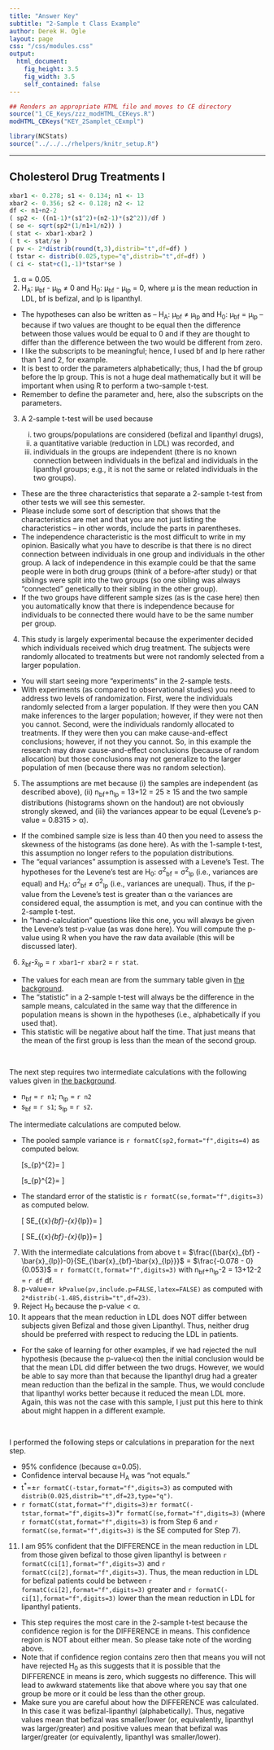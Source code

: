 ```yaml
---
title: "Answer Key"
subtitle: "2-Sample t Class Example"
author: Derek H. Ogle
layout: page
css: "/css/modules.css"
output:
  html_document:
    fig_height: 3.5
    fig_width: 3.5
    self_contained: false
---
```


```r
## Renders an appropriate HTML file and moves to CE directory
source("1_CE_Keys/zzz_modHTML_CEKeys.R")
modHTML_CEKeys("KEY_2Samplet_CExmpl")
```
```r
library(NCStats)
source("../../../rhelpers/knitr_setup.R")
```

----

## Cholesterol Drug Treatments I
```r
xbar1 <- 0.278; s1 <- 0.134; n1 <- 13
xbar2 <- 0.356; s2 <- 0.128; n2 <- 12
df <- n1+n2-2
( sp2 <- ((n1-1)*(s1^2)+(n2-1)*(s2^2))/df )
( se <- sqrt(sp2*(1/n1+1/n2)) )
( stat <- xbar1-xbar2 )
( t <- stat/se )
( pv <- 2*distrib(round(t,3),distrib="t",df=df) )
( tstar <- distrib(0.025,type="q",distrib="t",df=df) )
( ci <- stat+c(1,-1)*tstar*se )
```

<ol>
<li>&alpha; = 0.05.</li>
<li>H<sub>A</sub>: &mu;<sub>bf</sub> - &mu;<sub>lp</sub> &ne; 0 and H<sub>0</sub>: &mu;<sub>bf</sub> - &mu;<sub>lp</sub> = 0, where &mu; is the mean reduction in LDL, bf is befizal, and lp is lipanthyl.</li>
</ol>

<div class="alert alert-warning">
<ul>
  <li>The hypotheses can also be written as -- H<sub>A</sub>: &mu;<sub>bf</sub> &ne; &mu;<sub>lp</sub> and H<sub>0</sub>: &mu;<sub>bf</sub> = &mu;<sub>lp</sub> -- because if two values are thought to be equal then the difference between those values would be equal to 0 and if they are thought to differ than the difference between the two would be different from zero.</li>
  <li>I like the subscripts to be meaningful; hence, I used bf and lp here rather than 1 and 2, for example.</li>
  <li>It is best to order the parameters alphabetically; thus, I had the bf group before the lp group. This is not a huge deal mathematically but it will be important when using R to perform a two-sample t-test.</li>
  <li>Remember to define the parameter and, here, also the subscripts on the parameters.</li>
</ul>
</div>

<ol start="3">
  <li>A 2-sample t-test will be used because</li>
  <ol type="i">
    <li>two groups/populations are considered (befizal and lipanthyl drugs),</li>
    <li>a quantitative variable (reduction in LDL) was recorded, and</li>
    <li>individuals in the groups are independent (there is no known connection between individuals in the befizal and individuals in the lipanthyl groups; e.g., it is not the same or related individuals in the two groups).</li>
  </ol>
</ol>

<div class="alert alert-warning">
<ul>
  <li>These are the three characteristics that separate a 2-sample t-test from other tests we will see this semester.</li>
  <li>Please include some sort of description that shows that the characteristics are met and that you are not just listing the characteristics -- in other words, include the parts in parentheses.</li>
  <li>The independence characteristic is the most difficult to write in my opinion. Basically what you have to describe is that there is no direct connection between individuals in one group and individuals in the other group. A lack of independence in this example could be that the same people were in both drug groups (think of a before-after study) or that siblings were split into the two groups (so one sibling was always "connected" genetically to their sibling in the other group).</li>
  <li>If the two groups have different sample sizes (as is the case here) then you automatically know that there is independence because for individuals to be connected there would have to be the same number per group.</li>
</ul>
</div>

<ol start="4">
  <li>This study is largely experimental because the experimenter decided which individuals received which drug treatment. The subjects were randomly allocated to treatments but were not randomly selected from a larger population.</li>
</ol>

<div class="alert alert-warning">
<ul>
  <li>You will start seeing more "experiments" in the 2-sample tests.</li>
  <li>With experiments (as compared to observational studies) you need to address two levels of randomization. First, were the individuals randomly selected from a larger population. If they were then you CAN make inferences to the larger population; however, if they were not then you cannot. Second, were the individuals randomly allocated to treatments. If they were then you can make cause-and-effect conclusions; however, if not they you cannot. So, in this example the research may draw cause-and-effect conclusions (because of random allocation) but those conclusions may not generalize to the larger population of men (because there was no random selection).</li>
</ul>
</div>

<ol start="5">
  <li>The assumptions are met because (i) the samples are independent (as described above), (ii) n<sub>bf</sub>+n<sub>lp</sub> = 13+12 = 25 &ge; 15 and the two sample distributions (histograms shown on the handout) are not obviously strongly skewed, and (iii) the variances appear to be equal (Levene's p-value = 0.8315 &gt; &alpha;).</li>
</ol>  
  
<div class="alert alert-warning">
<ul>
  <li>If the combined sample size is less than 40 then you need to assess the skewness of the histograms (as done here). As with the 1-sample t-test, this assumption no longer refers to the population distributions.</li>
  <li>The "equal variances" assumption is assessed with a Levene's Test. The hypotheses for the Levene's test are H<sub>0</sub>: &sigma;<sup>2</sup><sub>bf</sub> = &sigma;<sup>2</sup><sub>lp</sub> (i.e., variances are equal) and H<sub>A</sub>: &sigma;<sup>2</sup><sub>bf</sub> &ne; &sigma;<sup>2</sup><sub>lp</sub> (i.e., variances are unequal). Thus, if the p-value from the Levene's test is greater than &alpha; the variances are considered equal, the assumption is met, and you can continue with the 2-sample t-test.</li>
  <li>In "hand-calculation" questions like this one, you will always be given the Levene's test p-value (as was done here). You will compute the p-value using R when you have the raw data available (this will be discussed later).</li>
</ul>
</div>

<ol start="6">
  <li>x&#772;<sub>bf</sub>-x&#772;<sub>lp</sub> = `r xbar1`-`r xbar2` = `r stat`.</li>
</ol>

<div class="alert alert-warning">
  <ul>
  <li>The values for each mean are from the summary table given in <a href="../CEx/2Samplet_CExmpl">the background</a>.</li>
    <li>The "statistic" in a 2-sample t-test will always be the difference in the sample means, calculated in the same way that the difference in population means is shown in the hypotheses (i.e., alphabetically if you used that).</li>
    <li>This statistic will be negative about half the time. That just means that the mean of the first group is less than the mean of the second group.</li>
  </ul>
</div>

<br>

<div class="alert alert-info">
  <p>The next step requires two intermediate calculations with the following values given in <a href="../CEx/2Samplet_CExmpl">the background</a>.
  <ul>
  <li>n<sub>bf</sub> = `r n1`; n<sub>lp</sub> = `r n2`</li>
  <li>s<sub>bf</sub> = `r s1`; s<sub>lp</sub> = `r s2`.</li>
  </ul>  
  <p>The intermediate calculations are computed below.</p>
  <ul>
  <li>The pooled sample variance is `r formatC(sp2,format="f",digits=4)` as computed below.</li>

\[s_{p}^{2}=\frac{(n_{bf}-1)s_{bf}^{2}+(n_{lp}-1)s_{lp}^{2}}{n_{bf}+n_{lp}-2} \]

\[s_{p}^{2}=\frac{(13-1)0.134^{2}+(12-1)0.128^{2}}{13+12-2} \]
    
  <li>The standard error of the statistic is `r formatC(se,format="f",digits=3)` as computed below.</li>

\[ SE_{\bar{x}_{bf}-\bar{x}_{lp}}=\sqrt{s_{p}^{2}\left(\frac{1}{n_{bf}}+\frac{1}{n_{lp}} \right)}  \]

\[ SE_{\bar{x}_{bf}-\bar{x}_{lp}}=\sqrt{0.0172\left(\frac{1}{13}+\frac{1}{12} \right)}  \]
  </ul>
</div>

<ol start="7">
  <li>With the intermediate calculations from above t = $\frac{(\bar{x}_{bf} - \bar{x}_{lp})-0}{SE_{\bar{x}_{bf}-\bar{x}_{lp}}}$ = $\frac{-0.078 - 0}{0.053}$ = `r formatC(t,format="f",digits=3)` with n<sub>bf</sub>+n<sub>lp</sub>-2 = 13+12-2 = `r df` df.</li>
  <li>p-value=`r kPvalue(pv,include.p=FALSE,latex=FALSE)` as computed with `2*distrib(-1.485,distrib="t",df=23)`.</li>
<li>Reject H<sub>0</sub> because the p-value &lt; &alpha;.</li>
<li>It appears that the mean reduction in LDL does NOT differ between subjects given Befizal and those given Lipanthyl. Thus, neither drug should be preferred with respect to reducing the LDL in patients.</li>
</ol>

<div class="alert alert-warning">
  <ul>
    <li>For the sake of learning for other examples, if we had rejected the null hypothesis (because the p-value<&alpha;) then the initial conclusion would be that the mean LDL did differ between the two drugs. However, we would be able to say more than that because the lipanthyl drug had a greater mean reduction than the befizal in the sample. Thus, we would conclude that lipanthyl works better because it reduced the mean LDL more. Again, this was not the case with this sample, I just put this here to think about might happen in a different example.</li>
  </ul>
</div>

<br>

<div class="alert alert-info">
<p>I performed the following steps or calculations in preparation for the next step.</p>
  <ul>
    <li>95% confidence (because &alpha;=0.05).</li>
    <li>Confidence interval because H<sub>A</sub> was "not equals."</li>
    <li>t<sup>*</sup>=&pm;`r formatC(-tstar,format="f",digits=3)` as computed with `distrib(0.025,distrib="t",df=23,type="q")`.</li>
    <li>`r formatC(stat,format="f",digits=3)`&pm;`r formatC(-tstar,format="f",digits=3)`*`r formatC(se,format="f",digits=3)` (where `r formatC(stat,format="f",digits=3)` is from Step 6 and `r formatC(se,format="f",digits=3)` is the SE computed for Step 7).</li>
  </ul>
</div>

<ol start="11">
<li>I am 95% confident that the DIFFERENCE in the mean reduction in LDL from those given befizal to those given lipanthyl is between `r formatC(ci[1],format="f",digits=3)` and `r formatC(ci[2],format="f",digits=3)`. Thus, the mean reduction in LDL for befizal patients could be between `r formatC(ci[2],format="f",digits=3)` greater and `r formatC(-ci[1],format="f",digits=3)` lower than the mean reduction in LDL for lipanthyl patients.
</ol>

<div class="alert alert-warning">
<ul>
  <li>This step requires the most care in the 2-sample t-test because the confidence region is for the DIFFERENCE in means. This confidence region is NOT about either mean. So please take note of the wording above.</li>
  <li>Note that if confidence region contains zero then that means you will not have rejected H<sub>0</sub> as this suggests that it is possible that the DIFFERENCE in means is zero, which suggests no difference. This will lead to awkward statements like that above where you say that one group be more or it could be less than the other group.</li>
  <li>Make sure you are careful about how the DIFFERENCE was calculated. In this case it was befizal-lipanthyl (alphabetically). Thus, negative values mean that befizal was smaller/lower (or, equivalently, lipanthyl was larger/greater) and positive values mean that befizal was larger/greater (or equivalently, lipanthyl was smaller/lower).</li>
</ul>
</div>
